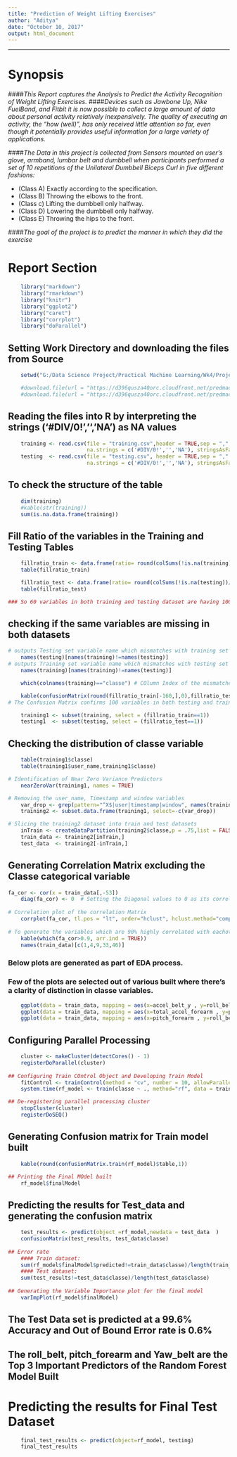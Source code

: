 ---
title: "Prediction of Weight Lifting Exercises"
author: "Aditya"
date: "October 10, 2017"
output: html_document
---
***
# Synopsis
 
####*This Report captures the Analysis to Predict the Activity Recognition of Weight Lifting Exercises.* 
####*Devices such as Jawbone Up, Nike FuelBand, and Fitbit it is now possible to collect a large amount of data about personal activity relatively inexpensively. The quality of executing an activity, the "how (well)", has only received little attention so far, even though it potentially provides useful information for a large variety of applications.*

####*The Data in this project is collected from Sensors mounted on user's glove, armband, lumbar belt and dumbbell when participants performed a set of 10 repetitions of the Unilateral Dumbbell Biceps Curl in five different fashions:*   

* (Class A) Exactly according to the specification.
* (Class B) Throwing the elbows to the front.
* (Class c) Lifting the dumbbell only halfway.
* (Class D) Lowering the dumbbell only halfway.
* (Class E) Throwing the hips to the front.

####*The goal of the project is to predict the manner in which they did the exercise*   

# Report Section
```{r loading packages,echo=TRUE, cache=TRUE, message=FALSE, warning=FALSE, error=FALSE, results='asis'}
    library("markdown")
    library("rmarkdown")
    library("knitr")
    library("ggplot2")
    library("caret")
    library("corrplot")
    library("doParallel")
```

## Setting Work Directory and downloading the files from Source
```{r Setting Work Directory,echo=TRUE, cache=TRUE, message=FALSE, warning=FALSE, error=FALSE, results='asis'}

    setwd("G:/Data Science Project/Practical Machine Learning/Wk4/Project")

    #download.file(url = "https://d396qusza40orc.cloudfront.net/predmachlearn/pml-training.csv", destfile = "training.csv")
    #download.file(url = "https://d396qusza40orc.cloudfront.net/predmachlearn/pml-testing.csv", destfile = "testing.csv")
```

## Reading the files into R by interpreting the strings ('#DIV/0!','','NA') as NA values
```{r Reading files,echo=TRUE, cache=TRUE, message=FALSE, warning=FALSE, error=FALSE, results='asis'}
    training <- read.csv(file = "training.csv",header = TRUE,sep = "," ,
                         na.strings = c('#DIV/0!','','NA'), stringsAsFactors = FALSE)
    testing  <- read.csv(file = "testing.csv", header = TRUE,sep = "," ,
                         na.strings = c('#DIV/0!','','NA'), stringsAsFactors = FALSE)
```

## To check the structure of the table
```{r check structure,echo=TRUE, cache=TRUE, message=FALSE, warning=FALSE, error=FALSE, results='asis'}
    dim(training)
    #kable(str(training))
    sum(is.na.data.frame(training))
```

## Fill Ratio of the variables in the Training and Testing Tables
```{r Fill Ratio,echo=TRUE, cache=TRUE, message=FALSE, warning=FALSE, error=FALSE, results='asis'}
    fillratio_train <- data.frame(ratio= round(colSums(!is.na(training))/nrow(training), digits=2))
    table(fillratio_train)

    fillratio_test <- data.frame(ratio= round(colSums(!is.na(testing))/nrow(testing), digits=2))
    table(fillratio_test)

### So 60 variables in both training and testing dataset are having 100% fill ratio and nearly 100 variables in both datasets are having 0% fill ratio
```

## checking if the same variables are missing in both datasets
```{r checking same variables,echo=TRUE, cache=TRUE, message=FALSE, warning=FALSE, error=FALSE, results='asis'}
# outputs Testing set variable name which mismatches with training set variable list
    names(testing)[names(training)!=names(testing)] 
# outputs Training set variable name which mismatches with testing set variable list
    names(training)[names(training)!=names(testing)]

    which(colnames(training)=="classe") # COlumn Index of the mismatched variable

    kable(confusionMatrix(round(fillratio_train[-160,],0),fillratio_test[-160,])$table)
# The Confusion Matrix confirms 100 variables in both testing and training datasets are missing

    training1 <- subset(training, select = (fillratio_train==1))
    testing1  <- subset(testing, select = (fillratio_test==1))
```


## Checking the distribution of classe variable
```{r Checking distribution,echo=TRUE, cache=TRUE, message=FALSE, warning=FALSE, error=FALSE, results='asis'}
    table(training1$classe)
    table(training1$user_name,training1$classe)
```

```{r Identification NZR,echo=TRUE, cache=TRUE, message=FALSE, warning=FALSE, error=FALSE, results='asis'}
# Identification of Near Zero Variance Predictors
    nearZeroVar(training1, names = TRUE)

# Removing the user_name, Timestamp and window variables 
    var_drop <- grep(pattern="^X$|user|timestamp|window", names(training1))
    training2 <- subset.data.frame(training1, select=-c(var_drop))

# Slicing the training2 dataset into train and test datasets 
    inTrain <- createDataPartition(training2$classe,p = .75,list = FALSE)
    train_data <- training2[inTrain,]
    test_data  <- training2[-inTrain,]
```


## Generating Correlation Matrix excluding the Classe categorical variable   
```{r Gen Correlation Matrix,echo=TRUE, cache=TRUE, message=FALSE, warning=FALSE, error=FALSE, results='asis'}
fa_cor <- cor(x = train_data[,-53])
    diag(fa_cor) <- 0  # Setting the Diagonal values to 0 as its correlation of same variables  
    
# Correlation plot of the correlation Matrix
    corrplot(fa_cor, tl.pos = "lt", order="hclust", hclust.method="complete",type = "lower",tl.cex = .6)
    
# To generate the variables which are 90% highly correlated with eachother
    kable(which(fa_cor>0.9, arr.ind = TRUE))
    names(train_data)[c(1,4,9,33,46)]  
```

### Below plots are generated as part of EDA process. 
### Few of the plots are selected out of various built where there's a clarity of distinction in classe variables.
```{r GG plots,echo=TRUE, cache=TRUE, message=FALSE, warning=FALSE, error=FALSE, results='asis',fig.width=6,fig.height=1.5}
    ggplot(data = train_data, mapping = aes(x=accel_belt_y , y=roll_belt, col=classe))+geom_point(alpha=0.5)
    ggplot(data = train_data, mapping = aes(x=total_accel_forearm , y=pitch_forearm, col=classe))+geom_point(alpha=0.3)
    ggplot(data = train_data, mapping = aes(x=pitch_forearm , y=roll_belt, col=classe))+geom_point(alpha=0.3)
```


## Configuring Parallel Processing
```{r Configuring PP,echo=TRUE, cache=TRUE, message=FALSE, warning=FALSE, error=FALSE, results='asis'}
    cluster <- makeCluster(detectCores() - 1)
    registerDoParallel(cluster)
    
## Configuring Train COntrol Object and Developing Train Model
    fitControl <- trainControl(method = "cv", number = 10, allowParallel = TRUE)
    system.time(rf_model <- train(classe ~ ., method="rf", data = train_data, trControl=fitControl, ntree=100))

## De-registering parallel processing cluster
    stopCluster(cluster)
    registerDoSEQ()
```


## Generating Confusion matrix for Train model built
```{r Gen CM Train,echo=TRUE, cache=TRUE, message=FALSE, warning=FALSE, error=FALSE, results='asis'} 
    kable(round(confusionMatrix.train(rf_model)$table,1))

## Printing the Final MOdel built
    rf_model$finalModel

```

## Predicting the results for Test_data and generating the confusion matrix
```{r Predicting test,echo=TRUE, cache=TRUE, message=FALSE, warning=FALSE, error=FALSE, results='asis'}
    test_results <- predict(object =rf_model,newdata = test_data  )
    confusionMatrix(test_results, test_data$classe)
    
## Error rate
    #### Train dataset:
    sum(rf_model$finalModel$predicted!=train_data$classe)/length(train_data$classe) 
    #### Test dataset:
    sum(test_results!=test_data$classe)/length(test_data$classe)
    
## Generating the Variable Importance plot for the final model
    varImpPlot(rf_model$finalModel)
```    
## The Test Data set is predicted at a 99.6% Accuracy and Out of Bound Error rate is 0.6%
## The roll_belt, pitch_forearm and Yaw_belt are the Top 3 Important Predictors of the Random Forest Model Built

# Predicting the results for Final Test Dataset
```{r predict Final test,echo=TRUE, cache=TRUE, message=FALSE, warning=FALSE, error=FALSE, results='asis'}
    final_test_results <- predict(object=rf_model, testing)
    final_test_results
```
